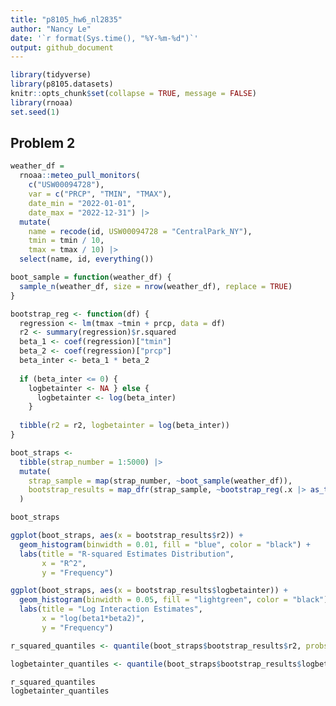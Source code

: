 ```yaml
---
title: "p8105_hw6_nl2835"
author: "Nancy Le"
date: '`r format(Sys.time(), "%Y-%m-%d")`'
output: github_document
---
```


```r
library(tidyverse)
library(p8105.datasets)
knitr::opts_chunk$set(collapse = TRUE, message = FALSE)
library(rnoaa)
set.seed(1)
```

## Problem 2

```r
weather_df = 
  rnoaa::meteo_pull_monitors(
    c("USW00094728"),
    var = c("PRCP", "TMIN", "TMAX"), 
    date_min = "2022-01-01",
    date_max = "2022-12-31") |>
  mutate(
    name = recode(id, USW00094728 = "CentralPark_NY"),
    tmin = tmin / 10,
    tmax = tmax / 10) |>
  select(name, id, everything())

```

```r
boot_sample = function(weather_df) {
  sample_n(weather_df, size = nrow(weather_df), replace = TRUE)
}
```



```r
bootstrap_reg <- function(df) {
  regression <- lm(tmax ~tmin + prcp, data = df)
  r2 <- summary(regression)$r.squared
  beta_1 <- coef(regression)["tmin"]
  beta_2 <- coef(regression)["prcp"]
  beta_inter <- beta_1 * beta_2 
  
  if (beta_inter <= 0) {
    logbetainter <- NA } else {
      logbetainter <- log(beta_inter)
    }
  
  tibble(r2 = r2, logbetainter = log(beta_inter))
}

boot_straps <- 
  tibble(strap_number = 1:5000) |> 
  mutate(
    strap_sample = map(strap_number, ~boot_sample(weather_df)), 
    bootstrap_results = map_dfr(strap_sample, ~bootstrap_reg(.x |> as_tibble()))
  )
```

```r
boot_straps
```


```r
ggplot(boot_straps, aes(x = bootstrap_results$r2)) +
  geom_histogram(binwidth = 0.01, fill = "blue", color = "black") + 
  labs(title = "R-squared Estimates Distribution", 
       x = "R^2",
       y = "Frequency")
```


```r
ggplot(boot_straps, aes(x = bootstrap_results$logbetainter)) +
  geom_histogram(binwidth = 0.05, fill = "lightgreen", color = "black") + 
  labs(title = "Log Interaction Estimates", 
       x = "log(beta1*beta2)",
       y = "Frequency")
```


```r
r_squared_quantiles <- quantile(boot_straps$bootstrap_results$r2, probs = c(0.025, 0.975), na.rm = TRUE)
```

```r
logbetainter_quantiles <- quantile(boot_straps$bootstrap_results$logbetainter, probs = c(0.025, 0.975), na.rm = TRUE)
```

```r
r_squared_quantiles
logbetainter_quantiles
```



